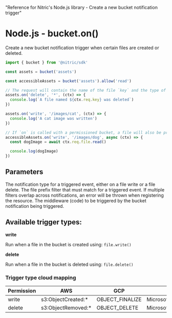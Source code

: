   "Reference for Nitric's Node.js library - Create a new bucket notification trigger"

# Node.js - bucket.on()

Create a new bucket notification trigger when certain files are created or deleted.

```javascript
import { bucket } from '@nitric/sdk'

const assets = bucket('assets')

const accessibleAssets = bucket('assets').allow('read')

// The request will contain the name of the file `key` and the type of event `type`
assets.on('delete', '*', (ctx) => {
  console.log(`A file named ${ctx.req.key} was deleted`)
})

assets.on('write', '/images/cat', (ctx) => {
  console.log('A cat image was written')
})

// If `on` is called with a permissioned bucket, a file will also be provided with the request
accessibleAssets.on('write', '/images/dog', async (ctx) => {
  const dogImage = await ctx.req.file.read()

  console.log(dogImage)
})
```

## Parameters

<Properties>
  <Property name="notificationType" required type="write or delete">
    The notification type for a triggered event, either on a file write or a
    file delete.
  </Property>
  <Property name="notificationPrefixFilter" required type="string">
    The file prefix filter that must match for a triggered event. If multiple
    filters overlap across notifications, an error will be thrown when
    registering the resource.
  </Property>
  <Property
    name="middleware"
    required
    type="BucketNotificationMiddleware or BucketNotificationMiddleware[]"
  >
    The middleware (code) to be triggered by the bucket notification being
    triggered.
  </Property>
</Properties>

## Available trigger types:

**write**

Run when a file in the bucket is created using: `file.write()`

**delete**

Run when a file in the bucket is deleted using: `file.delete()`

### Trigger type cloud mapping

| Permission | AWS                 | GCP             | Azure                         |
| ---------- | ------------------- | --------------- | ----------------------------- |
| write      | s3:ObjectCreated:\* | OBJECT_FINALIZE | Microsoft.Storage.BlobCreated |
| delete     | s3:ObjectRemoved:\* | OBJECT_DELETE   | Microsoft.Storage.BlobDeleted |
